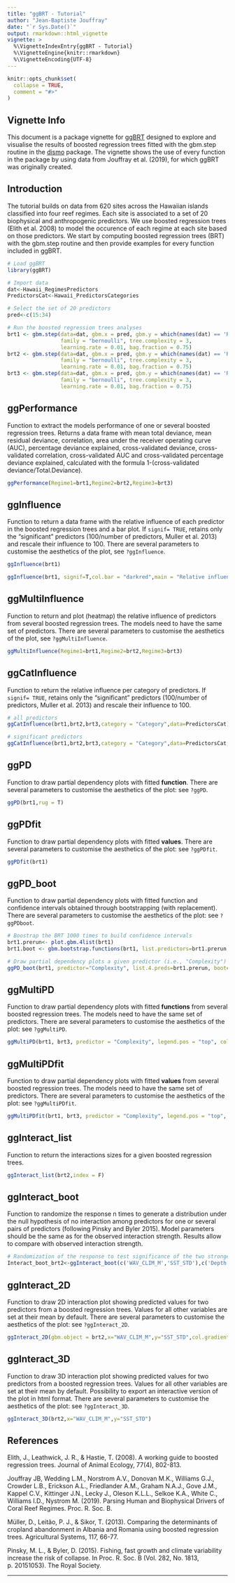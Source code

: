 ```yaml
---
title: "ggBRT - Tutorial"
author: "Jean-Baptiste Jouffray"
date: "`r Sys.Date()`"
output: rmarkdown::html_vignette
vignette: >
  %\VignetteIndexEntry{ggBRT - Tutorial}
  %\VignetteEngine{knitr::rmarkdown}
  %\VignetteEncoding{UTF-8}
---
```


```r
knitr::opts_chunk$set(
  collapse = TRUE,
  comment = "#>"
)
```

## Vignette Info

This document is a package vignette for [ggBRT](https://github.com/JBjouffray/ggBRT) designed to explore and visualise the results of boosted regression trees fitted with the gbm.step routine in the [dismo](https://cran.r-project.org/web/packages/dismo/index.html) package. The vignette shows the use of every function in the package by using data from Jouffray et al. (2019), for which ggBRT was originally created.

## Introduction
The tutorial builds on data from 620 sites across the Hawaiian islands classified into four reef regimes. Each site is associated to a set of 20 biophysical and anthropogenic predictors. We use boosted regression trees (Elith et al. 2008) to model the occurence of each regime at each site based on those predictors. We start by computing boosted regression trees (BRT) with the gbm.step routine and then provide examples for every function included in ggBRT.

```r
# Load ggBRT 
library(ggBRT)

# Import data
dat<-Hawaii_RegimesPredictors
PredictorsCat<-Hawaii_PredictorsCategories

# Select the set of 20 predictors
pred<-c(15:34)
```


```r
# Run the boosted regression trees analyses
brt1 <- gbm.step(data=dat, gbm.x = pred, gbm.y = which(names(dat) == 'Regime1'),
                 family = "bernoulli", tree.complexity = 3,
                 learning.rate = 0.01, bag.fraction = 0.75)
brt2 <- gbm.step(data=dat, gbm.x = pred, gbm.y = which(names(dat) == 'Regime2'),
                 family = "bernoulli", tree.complexity = 3,
                 learning.rate = 0.01, bag.fraction = 0.75)
brt3 <- gbm.step(data=dat, gbm.x = pred, gbm.y = which(names(dat) == 'Regime3'),
                 family = "bernoulli", tree.complexity = 3,
                 learning.rate = 0.01, bag.fraction = 0.75)
```


## ggPerformance

Function to extract the models performance of one or several boosted regression trees. Returns a data frame with mean total deviance, mean residual deviance, correlation, area under the receiver operating curve (AUC), percentage deviance explained, cross-validated deviance, cross-validated correlation, cross-validated AUC and cross-validated percentage deviance explained, calculated with the formula 1-(cross-validated deviance/Total.Deviance).

```r
ggPerformance(Regime1=brt1,Regime2=brt2,Regime3=brt3)
```


## ggInfluence

Function to return a data frame with the relative influence of each predictor in the boosted regression trees and a bar plot. If `signif= TRUE`, retains only the "significant" predictors (100/number of predictors, Muller et al. 2013) and rescale their influence to 100. There are several parameters to customise the aesthetics of the plot, see `?ggInfluence`.

```r
ggInfluence(brt1)
```

```r
ggInfluence(brt1, signif=T,col.bar = "darkred",main = "Relative influence - Regime 1")
```


## ggMultiInfluence

Function to return and plot (heatmap) the relative influence of predictors from several boosted regression trees. The models need to have the same set of predictors. There are several parameters to customise the aesthetics of the plot, see `?ggMultiInfluence`.

```r
ggMultiInfluence(Regime1=brt1,Regime2=brt2,Regime3=brt3)
```


## ggCatInfluence

Function to return the relative influence per category of predictors. If `signif= TRUE`, retains only the "significant" predictors (100/number of predictors, Muller et al. 2013) and rescale their influence to 100.

```r
# all predictors
ggCatInfluence(brt1,brt2,brt3,category = "Category",data=PredictorsCat)
```

```r
# significant predictors 
ggCatInfluence(brt1,brt2,brt3,category = "Category",data=PredictorsCat, signif=T)
```


## ggPD

Function to draw partial dependency plots with fitted **function**. There are several parameters to customise the aesthetics of the plot: see `?ggPD`.

```r
ggPD(brt1,rug = T)
```


## ggPDfit

Function to draw partial dependency plots with fitted **values**. There are several parameters to customise the aesthetics of the plot: see `?ggPDfit`.

```r
ggPDfit(brt1)
```


## ggPD_boot

Function to draw partial dependency plots with fitted function and confidence intervals obtained through bootstrapping (with replacement). There are several parameters to customise the aesthetics of the plot: see `?ggPDboot`.

```r
# Boostrap the BRT 1000 times to build confidence intervals
brt1.prerun<- plot.gbm.4list(brt1)
brt1.boot <- gbm.bootstrap.functions(brt1, list.predictors=brt1.prerun, n.reps=100)
```

```r
# Draw partial dependency plots a given predictor (i.e., "Complexity")
ggPD_boot(brt1, predictor="Complexity", list.4.preds=brt1.prerun, booted.preds=brt1.boot$function.preds, type.ci = "ribbon",rug = T)
```


## ggMultiPD

Function to draw partial dependency plots with fitted **functions** from several boosted regression trees. The models need to have the same set of predictors. There are several parameters to customise the aesthetics of the plot: see `?ggMultiPD`.

```r
ggMultiPD(brt1, brt3, predictor = "Complexity", legend.pos = "top", col.lines =c("blue","red"))
```


## ggMultiPDfit

Function to draw partial dependency plots with fitted **values** from several boosted regression trees. The models need to have the same set of predictors. There are several parameters to customise the aesthetics of the plot: see `?ggMultiPDfit`.

```r
ggMultiPDfit(brt1, brt3, predictor = "Complexity", legend.pos = "top", col.dots =c("blue","red"), cex.dot=1.5, cex.smooth = 0.8)
```


## ggInteract_list

Function to return the interactions sizes for a given boosted regression trees.

```r
ggInteract_list(brt2,index = F)
```


## ggInteract_boot

Function to randomize the response n times to generate a distribution under the null hypothesis of no interaction among predictors for one or several pairs of predictors (following Pinsky and Byler 2015). Model parameters should be the same as for the observed interaction strength. Results allow to compare with observed interaction strength.

```r

# Randomization of the response to test significance of the two strongest interactions
Interact_boot_brt2<-ggInteract_boot(c('WAV_CLIM_M','SST_STD'),c('Depth','WAV_CLIM_M'),nboots = 100,data=dat, predictors = pred, response=which(names(dat) == 'Regime2'),family = "bernoulli", tc = 5, lr = 0.001, bf= 0.75,global.env=F)
```


## ggInteract_2D

Function to draw 2D interaction plot showing predicted values for two predictors from a boosted regression trees. Values for all other variables are set at their mean by default. There are several parameters to customise the aesthetics of the plot: see `?ggInteract_2D`.

```r
ggInteract_2D(gbm.object = brt2,x="WAV_CLIM_M",y="SST_STD",col.gradient = c("white","#5576AF"),show.dot = T,col.dot = "grey20",alpha.dot = 0.5,cex.dot = 0.2,label.contour = T,col.contour = "#254376",show.axis = T,legend = T)
```


## ggInteract_3D

Function to draw 3D interaction plot showing predicted values for two predictors from a boosted regression trees. Values for all other variables are set at their mean by default. Possibility to export an interactive version of the plot in html format. There are several parameters to customise the aesthetics of the plot: see `?ggInteract_3D`.

```r
ggInteract_3D(brt2,x="WAV_CLIM_M",y="SST_STD")
```

## References

Elith, J., Leathwick, J. R., & Hastie, T. (2008). A working guide to boosted regression trees. Journal of Animal Ecology, 77(4), 802-813.

Jouffray JB, Wedding L.M., Norstrom A.V., Donovan M.K., Williams G.J., Crowder L.B., Erickson A.L., Friedlander A.M., Graham N.A.J., Gove J.M., Kappel C.V., Kittinger J.N., Lecky J., Oleson K.L.L., Selkoe K.A., White C., Williams I.D., Nystrom M. (2019). Parsing Human and Biophysical Drivers of Coral Reef Regimes. Proc. R. Soc. B.

Müller, D., Leitão, P. J., & Sikor, T. (2013). Comparing the determinants of cropland abandonment in Albania and Romania using boosted regression trees. Agricultural Systems, 117, 66-77.

Pinsky, M. L., & Byler, D. (2015). Fishing, fast growth and climate variability increase the risk of collapse. In Proc. R. Soc. B (Vol. 282, No. 1813, p. 20151053). The Royal Society.


---

